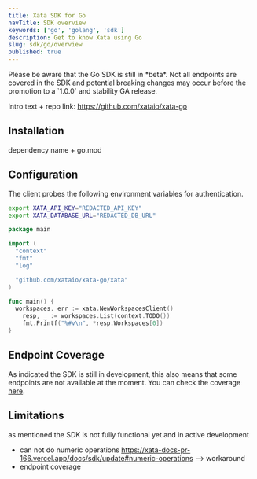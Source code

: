 ```yaml
---
title: Xata SDK for Go
navTitle: SDK overview
keywords: ['go', 'golang', 'sdk']
description: Get to know Xata using Go
slug: sdk/go/overview
published: true
---
```


<Alert status="info">
  Please be aware that the Go SDK is still in *beta*. Not all endpoints are covered in the SDK and potential breaking
  changes may occur before the promotion to a `1.0.0` and stability GA release.
</Alert>

Intro text + repo link: https://github.com/xataio/xata-go

## Installation

dependency name + go.mod

## Configuration

The client probes the following environment variables for authentication.

```bash
export XATA_API_KEY="REDACTED_API_KEY"
export XATA_DATABASE_URL="REDACTED_DB_URL"
```

```go
package main

import (
  "context"
  "fmt"
  "log"

  "github.com/xataio/xata-go/xata"
)

func main() {
  workspaces, err := xata.NewWorkspacesClient()
    resp, _ := workspaces.List(context.TODO())
    fmt.Printf("%#v\n", *resp.Workspaces[0])
}
```

## Endpoint Coverage

As indicated the SDK is still in development, this also means that some endpoints are not available at the moment. You can check the coverage [here](https://github.com/xataio/xata-go/issues/1).

## Limitations

as mentioned the SDK is not fully functional yet and in active development

- can not do numeric operations https://xata-docs-pr-166.vercel.app/docs/sdk/update#numeric-operations --> workaround
- endpoint coverage
